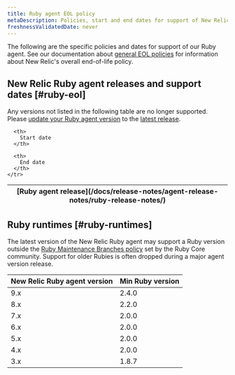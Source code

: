 ```yaml
---
title: Ruby agent EOL policy
metaDescription: Policies, start and end dates for support of New Relic Ruby agent releases.
freshnessValidatedDate: never
---
```


The following are the specific policies and dates for support of our Ruby agent. See our documentation about [general EOL policies](/docs/licenses/end-of-life/notification-changes-new-relic-saas-features-distributed-software/) for information about New Relic's overall end-of-life policy.

## New Relic Ruby agent releases and support dates [#ruby-eol]

Any versions not listed in the following table are no longer supported. Please [update your Ruby agent version](/docs/apm/agents/ruby-agent/installation/update-ruby-agent) to the [latest release](/docs/release-notes/agent-release-notes/ruby-release-notes/).

<table>
  <thead>
    <tr>
      <th>
        [Ruby agent release](/docs/release-notes/agent-release-notes/ruby-release-notes/)
      </th>

      <th>
        Start date
      </th>

      <th>
        End date
      </th>
    </tr>
  </thead>
  <EolPage agent='ruby' />
</table>

## Ruby runtimes [#ruby-runtimes]

The latest version of the New Relic Ruby agent may support a Ruby version outside the [Ruby Maintenance Branches policy](https://www.ruby-lang.org/en/downloads/branches/) set by the Ruby Core community. Support for older Rubies is often dropped during a major agent version release.

<table>
  <thead>
    <tr>
      <th>
        New Relic Ruby agent version
      </th>
      <th>
        Min Ruby version
      </th>
    </tr>
  </thead>
  <tbody>
    <tr>
      <td>
        9.x
      </td>
      <td>
        2.4.0
      </td>
    </tr>
    <tr>
      <td>
        8.x
      </td>
      <td>
        2.2.0
      </td>
    </tr>
    <tr>
      <td>
        7.x
      </td>
      <td>
        2.0.0
      </td>
    </tr>
    <tr>
      <td>
        6.x
      </td>
      <td>
        2.0.0
      </td>
    </tr>
    <tr>
      <td>
        5.x
      </td>
      <td>
        2.0.0
      </td>
    </tr>
    <tr>
      <td>
        4.x
      </td>
      <td>
        2.0.0
      </td>
    </tr>
    <tr>
      <td>
        3.x
      </td>
      <td>
        1.8.7
      </td>
    </tr>
  </tbody>
</table>



